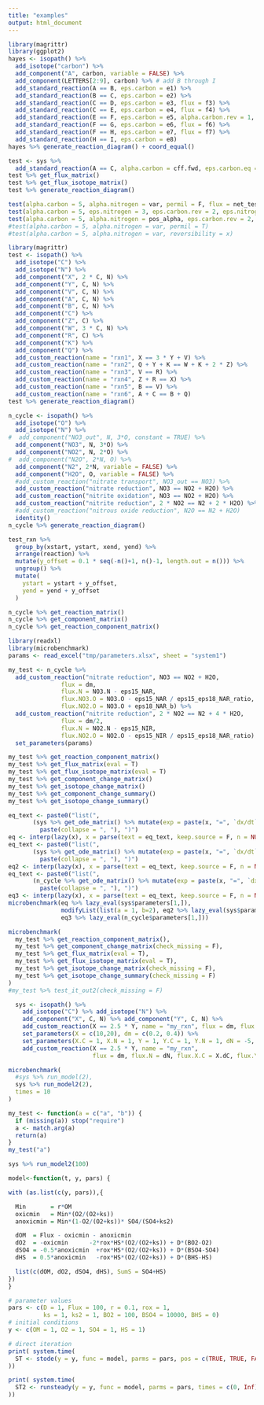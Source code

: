 ```yaml
---
title: "examples"
output: html_document
---
```


```r
library(magrittr)
library(ggplot2)
hayes <- isopath() %>% 
  add_isotope("carbon") %>% 
  add_component("A", carbon, variable = FALSE) %>% 
  add_component(LETTERS[2:9], carbon) %>% # add B through I
  add_standard_reaction(A == B, eps.carbon = e1) %>% 
  add_standard_reaction(B == C, eps.carbon = e2) %>% 
  add_standard_reaction(C == D, eps.carbon = e3, flux = f3) %>% 
  add_standard_reaction(C == E, eps.carbon = e4, flux = f4) %>% 
  add_standard_reaction(E == F, eps.carbon = e5, alpha.carbon.rev = 1, rev = 1) %>%
  add_standard_reaction(F == G, eps.carbon = e6, flux = f6) %>% 
  add_standard_reaction(F == H, eps.carbon = e7, flux = f7) %>% 
  add_standard_reaction(H == I, eps.carbon = e8)
hayes %>% generate_reaction_diagram() + coord_equal()
```

```r
test <- sys %>% 
  add_standard_reaction(A == C, alpha.carbon = cff.fwd, eps.carbon.eq = cff.eq, flux = my_flux, reversibility = my_rev)
test %>% get_flux_matrix()
test %>% get_flux_isotope_matrix()
test %>% generate_reaction_diagram()
```


```r
test(alpha.carbon = 5, alpha.nitrogen = var, permil = F, flux = net_test)
test(alpha.carbon = 5, eps.nitrogen = 3, eps.carbon.rev = 2, eps.nitrogen.eq = eq_eps, reversibility = 0.5, flux = net)
test(alpha.carbon = 5, alpha.nitrogen = pos_alpha, eps.carbon.rev = 2, alpha.nitrogen.eq = eq_alpha, reversibility = 0.5, flux = net)
#test(alpha.carbon = 5, alpha.nitrogen = var, permil = T)
#test(alpha.carbon = 5, alpha.nitrogen = var, reversibility = x)
```




```r
library(magrittr)
test <- isopath() %>% 
  add_isotope("C") %>% 
  add_isotope("N") %>% 
  add_component("X", 2 * C, N) %>%
  add_component("Y", C, N) %>%
  add_component("V", C, N) %>%
  add_component("A", C, N) %>%
  add_component("B", C, N) %>%
  add_component("C") %>% 
  add_component("Z", C) %>%
  add_component("W", 3 * C, N) %>%
  add_component("R", C) %>%
  add_component("K") %>%
  add_component("Q") %>%
  add_custom_reaction(name = "rxn1", X == 3 * Y + V) %>%
  add_custom_reaction(name = "rxn2", Q + Y + K == W + K + 2 * Z) %>% 
  add_custom_reaction(name = "rxn3", V == R) %>% 
  add_custom_reaction(name = "rxn4", Z + R == X) %>% 
  add_custom_reaction(name = "rxn5", B == V) %>% 
  add_custom_reaction(name = "rxn6", A + C == B + Q) 
test %>% generate_reaction_diagram()
```


```r
n_cycle <- isopath() %>% 
  add_isotope("O") %>% 
  add_isotope("N") %>% 
#  add_component("NO3_out", N, 3*O, constant = TRUE) %>%
  add_component("NO3", N, 3*O) %>%
  add_component("NO2", N, 2*O) %>%
#  add_component("N2O", 2*N, O) %>%
  add_component("N2", 2*N, variable = FALSE) %>% 
  add_component("H2O", O, variable = FALSE) %>%
  #add_custom_reaction("nitrate transport", NO3_out == NO3) %>%
  add_custom_reaction("nitrate reduction", NO3 == NO2 + H2O) %>%
  add_custom_reaction("nitrite oxidation", NO3 == NO2 + H2O) %>%
  add_custom_reaction("nitrite reduction", 2 * NO2 == N2 + 2 * H2O) %>%
  #add_custom_reaction("nitrous oxide reduction", N2O == N2 + H2O)
  identity()
n_cycle %>% generate_reaction_diagram()
```

```r
test_rxn %>% 
  group_by(xstart, ystart, xend, yend) %>% 
  arrange(reaction) %>% 
  mutate(y_offset = 0.1 * seq(-n()+1, n()-1, length.out = n())) %>% 
  ungroup() %>% 
  mutate(
    ystart = ystart + y_offset,
    yend = yend + y_offset
  )
```



```r
n_cycle %>% get_reaction_matrix()
n_cycle %>% get_component_matrix()
n_cycle %>% get_reaction_component_matrix()
```


```r
library(readxl)
library(microbenchmark)
params <- read_excel("tmp/parameters.xlsx", sheet = "system1")

my_test <- n_cycle %>% 
  add_custom_reaction("nitrate reduction", NO3 == NO2 + H2O,
               flux = dm,
               flux.N = NO3.N - eps15_NAR,
               flux.NO3.O = NO3.O - eps15_NAR / eps15_eps18_NAR_ratio,
               flux.NO2.O = NO3.O + eps18_NAR_b) %>% 
  add_custom_reaction("nitrite reduction", 2 * NO2 == N2 + 4 * H2O,
               flux = dm/2,
               flux.N = NO2.N - eps15_NIR,
               flux.NO2.O = NO2.O - eps15_NIR / eps15_eps18_NAR_ratio) %>%
  set_parameters(params)

my_test %>% get_reaction_component_matrix()
my_test %>% get_flux_matrix(eval = T)
my_test %>% get_flux_isotope_matrix(eval = T) 
my_test %>% get_component_change_matrix()
my_test %>% get_isotope_change_matrix() 
my_test %>% get_component_change_summary()
my_test %>% get_isotope_change_summary()
```


```r

eq_text <- paste0("list(", 
       (sys %>% get_ode_matrix() %>% mutate(exp = paste(x, "=", `dx/dt`)))$exp[1] %>% 
         paste(collapse = ", "), ")")
eq <- interp(lazy(x), x = parse(text = eq_text, keep.source = F, n = NULL)[[1]])
eq_text <- paste0("list(", 
       (sys %>% get_ode_matrix() %>% mutate(exp = paste(x, "=", `dx/dt`)))$exp %>% 
         paste(collapse = ", "), ")")
eq2 <- interp(lazy(x), x = parse(text = eq_text, keep.source = F, n = NULL)[[1]]) 
eq_text <- paste0("list(", 
       (n_cycle %>% get_ode_matrix() %>% mutate(exp = paste(x, "=", `dx/dt`)))$exp %>% 
         paste(collapse = ", "), ")")
eq3 <- interp(lazy(x), x = parse(text = eq_text, keep.source = F, n = NULL)[[1]]) 
microbenchmark(eq %>% lazy_eval(sys$parameters[1,]),
               modifyList(list(a = 1, b=2), eq2 %>% lazy_eval(sys$parameters[1,])),
               eq3 %>% lazy_eval(n_cycle$parameters[1,]))
```


```r

microbenchmark(
  my_test %>% get_reaction_component_matrix(),
  my_test %>% get_component_change_matrix(check_missing = F),
  my_test %>% get_flux_matrix(eval = T),
  my_test %>% get_flux_isotope_matrix(eval = T),
  my_test %>% get_isotope_change_matrix(check_missing = F),
  my_test %>% get_isotope_change_summary(check_missing = F) 
)
#my_test %>% test_it_out2(check_missing = F)
```


```r
  sys <- isopath() %>%
    add_isotope("C") %>% add_isotope("N") %>%
    add_component("X", C, N) %>% add_component("Y", C, N) %>%
    add_custom_reaction(X == 2.5 * Y, name = "my_rxn", flux = dm, flux.N = dN, flux.X.C = X.dC) %>%
    set_parameters(X = c(10,20), dm = c(0.2, 0.4)) %>% 
    set_parameters(X.C = 1, X.N = 1, Y = 1, Y.C = 1, Y.N = 1, dN = -5, X.dC = 10, Y.dC = 5) %>% 
    add_custom_reaction(X == 2.5 * Y, name = "my_rxn", 
                        flux = dm, flux.N = dN, flux.X.C = X.dC, flux.Y.C = Y.dC)
```


```r
microbenchmark(
  #sys %>% run_model(2),
  sys %>% run_model2(2),
  times = 10
)
```

```r
my_test <- function(a = c("a", "b")) {
  if (missing(a)) stop("require")
  a <- match.arg(a)
  return(a)
}
my_test("a")
```


```r
sys %>% run_model2(100)
```


```r
model<-function(t, y, pars) {

with (as.list(c(y, pars)),{

  Min       = r*OM
  oxicmin   = Min*(O2/(O2+ks))
  anoxicmin = Min*(1-O2/(O2+ks))* SO4/(SO4+ks2)

  dOM  = Flux - oxicmin - anoxicmin
  dO2  = -oxicmin      -2*rox*HS*(O2/(O2+ks)) + D*(BO2-O2)
  dSO4 = -0.5*anoxicmin  +rox*HS*(O2/(O2+ks)) + D*(BSO4-SO4)
  dHS  = 0.5*anoxicmin   -rox*HS*(O2/(O2+ks)) + D*(BHS-HS)

  list(c(dOM, dO2, dSO4, dHS), SumS = SO4+HS)
})
}

# parameter values
pars <- c(D = 1, Flux = 100, r = 0.1, rox = 1,
          ks = 1, ks2 = 1, BO2 = 100, BSO4 = 10000, BHS = 0)
# initial conditions
y <- c(OM = 1, O2 = 1, SO4 = 1, HS = 1)

# direct iteration
print( system.time(
  ST <- stode(y = y, func = model, parms = pars, pos = c(TRUE, TRUE, FALSE, FALSE))
))

print( system.time(
  ST2 <- runsteady(y = y, func = model, parms = pars, times = c(0, Inf))
))

```

